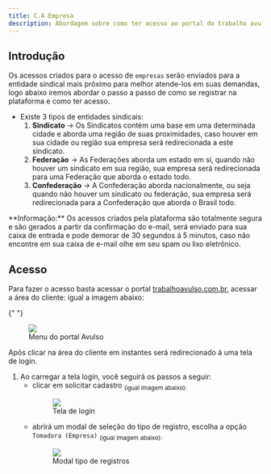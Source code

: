 ```yaml
---
title: C.A Empresa
description: Abordagem sobre como ter acesso ao portal do trabalho avulso.
---
```


## Introdução

Os acessos criados para o acesso de `empresas` serão enviados para a entidade sindical mais próximo para melhor atende-los em suas demandas, logo abaixo iremos abordar o passo a passo de como se registrar na plataforma e como ter acesso.

- Existe 3 tipos de entidades sindicais:
  1.  **Sindicato** -> Os Sindicatos contém uma base em uma determinada cidade e aborda uma região de suas proximidades, caso houver em sua cidade ou região sua empresa será redirecionada a este sindicato.
  2.  **Federação** -> As Federações aborda um estado em si, quando não houver um sindicato em sua região, sua empresa será redirecionada para uma Federação que aborda o estado todo.
  3.  **Confederação** -> A Confederação aborda nacionalmente, ou seja quando não houver um sindicato ou federação, sua empresa será redirecionada para a Confederação que aborda o Brasil todo.

<Callout variant="info">
  **Informação:** Os acessos criados pela plataforma são totalmente segura e são
  gerados a partir da confirmação do e-mail, será enviado para sua caixa de
  entrada e pode demorar de 30 segundos á 5 minutos, caso não encontre em sua
  caixa de e-mail olhe em seu spam ou lixo eletrônico.
</Callout>

## Acesso

Para fazer o acesso basta acessar o portal [trabalhoavulso.com.br](http://trabalhoavulso.com.br/), acessar a área do cliente: igual a imagem abaixo:

{" "}

<figure>
  <Image
    width={230}
    height={80}
    objectFit="cover"
    src="https://www.syng.com.br/Trabalhoavulso/Content/img/logo_syng_branco.png"
  />
  <figcaption>Menu do portal Avulso</figcaption>
</figure>

Após clicar na área do cliente em instantes será redirecionado á uma tela de login.

1. Ao carregar a tela login, você seguirá os passos a seguir:
   - clicar em solicitar cadastro <sub>(igual imagem abaixo):</sub>
     <figure>
       <Image
         width={230}
         height={80}
         objectFit="cover"
         src="https://www.syng.com.br/Trabalhoavulso/Content/img/logo_syng_branco.png"
       />
       <figcaption>Tela de login</figcaption>
     </figure>
   - abrirá um modal de seleção do tipo de registro, escolha a opção `Tomadora (Empresa)`
     <sub>(igual imagem abaixo):</sub>
     <figure>
       <Image
         width={230}
         height={80}
         objectFit="cover"
         src="https://www.syng.com.br/Trabalhoavulso/Content/img/logo_syng_branco.png"
       />
       <figcaption>Modal tipo de registros</figcaption>
     </figure>
